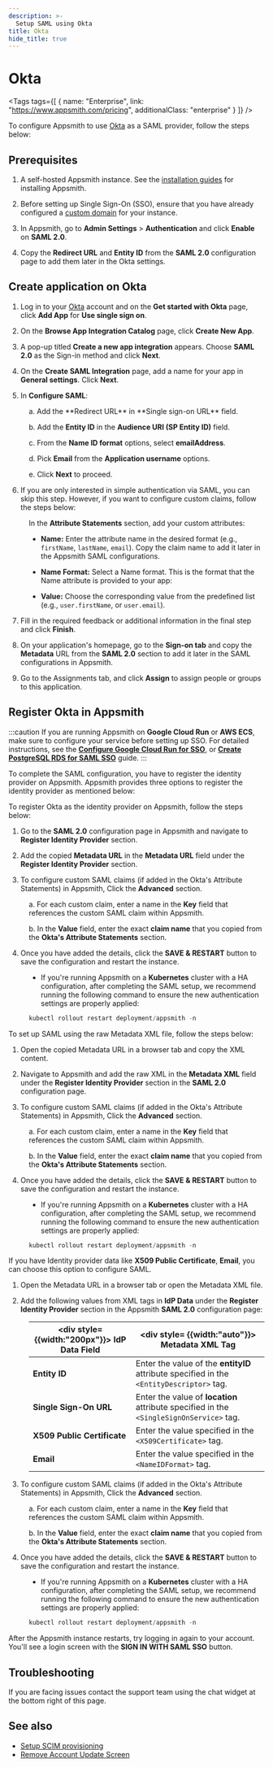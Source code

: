 ```yaml
---
description: >-
  Setup SAML using Okta
title: Okta
hide_title: true
---
```

<!-- vale off -->

<div className="tag-wrapper">
 <h1>Okta</h1>

<Tags
tags={[
{ name: "Enterprise", link: "https://www.appsmith.com/pricing", additionalClass: "enterprise" }
]}
/>

</div>

<!-- vale on -->



To configure Appsmith to use [Okta](https://www.okta.com/) as a SAML provider, follow the steps below:

## Prerequisites

1. A self-hosted Appsmith instance. See the [installation guides](/getting-started/setup/installation-guides) for installing Appsmith.

2. Before setting up Single Sign-On (SSO), ensure that you have already configured a [custom domain](/getting-started/setup/instance-configuration/custom-domain) for your instance.

3. In Appsmith, go to **Admin Settings** > **Authentication** and click **Enable** on  **SAML 2.0**.

4. Copy the **Redirect URL** and **Entity ID** from the **SAML 2.0** configuration page to add them later in the Okta settings. 


<ZoomImage src="/img/SAML-config_appsmith.png" alt="SAML configurations" caption="SAML configuration in Appsmith" />

## Create application on Okta

1. Log in to your [Okta](https://www.okta.com/) account and on the **Get started with Okta** page, click **Add App** for **Use single sign on**.

2. On the **Browse App Integration Catalog** page, click **Create New App**. 

3. A pop-up titled **Create a new app integration** appears. Choose **SAML 2.0** as the Sign-in method and click **Next**.

4. On the **Create SAML Integration** page, add a name for your app in **General settings**. Click **Next**.

5. In **Configure SAML**:

<dd>
a. Add the **Redirect URL** in **Single sign-on URL** field.

b. Add the **Entity ID** in the **Audience URI (SP Entity ID)** field.

c. From the **Name ID format** options, select **emailAddress**.

d. Pick **Email** from the **Application username** options. 

 e. Click **Next** to proceed.

</dd>


<ZoomImage src="/img/edit_okta_saml.png" alt="SAML configurations" caption="" />

6. If you are only interested in simple authentication via SAML, you can skip this step. However, if you want to configure custom claims, follow the steps below:

<dd>

In the **Attribute Statements** section, add your custom attributes:

* **Name:** Enter the attribute name in the desired format (e.g.,  `firstName`, `lastName`, `email`). Copy the claim name to add it later in the Appsmith SAML configurations.

* **Name Format:** Select a Name format. This is the format that the Name attribute is provided to your app:

* **Value:** Choose the corresponding value from the predefined list (e.g., `user.firstName`, or `user.email`).


<ZoomImage src="/img/userclaims_okta_saml.png" alt="SAML configurations" caption="" />


</dd>

7. Fill in the required feedback or additional information in the final step and click **Finish**.

8. On your application's homepage, go to the **Sign-on tab** and copy the **Metadata** URL from the **SAML 2.0** section to add it later in the SAML configurations in Appsmith.

9. Go to the Assignments tab, and click **Assign** to assign people or groups to this application.

## Register Okta in Appsmith

:::caution
If you are running Appsmith on **Google Cloud Run** or **AWS ECS**, make sure to configure your service before setting up SSO. For detailed instructions, see the [**Configure Google Cloud Run for SSO**](/getting-started/setup/installation-guides/google-cloud-run/setup-to-integrate-sso), or [**Create PostgreSQL RDS for SAML SSO**](/getting-started/setup/installation-guides/aws-ecs/setup-postgresql-aws-ecs) guide.
:::

To complete the SAML configuration, you have to register the identity provider on Appsmith. Appsmith provides three options to register the identity provider as mentioned below:

<Tabs queryString="okta-saml">
<TabItem label="Metadata URL (recommended)" value="okta-metadataurl">


To register Okta as the identity provider on Appsmith, follow the steps below:

1. Go to the **SAML 2.0** configuration page in Appsmith and navigate to **Register Identity Provider** section.

2. Add the copied **Metadata URL** in the **Metadata URL** field under the **Register Identity Provider** section.

3. To configure custom SAML claims (if added in the Okta's Attribute Statements) in Appsmith, Click the **Advanced** section.

<dd>

a. For each custom claim, enter a name in the **Key** field that references the custom SAML claim within Appsmith.

b. In the **Value** field, enter the exact **claim name** that you copied from the **Okta's Attribute Statements** section.


</dd>

4. Once you have added the details, click the **SAVE & RESTART** button to save the configuration and restart the instance. 

<dd>

- If you're running Appsmith on a **Kubernetes** cluster with a HA configuration, after completing the SAML setup, we recommend running the following command to ensure the new authentication settings are properly applied:

```js
kubectl rollout restart deployment/appsmith -n
```
</dd>


</TabItem>

<TabItem label="Metadata XML" value="okta-metdataxml">

To set up SAML using the raw Metadata XML file, follow the steps below:

1. Open the copied Metadata URL in a browser tab and copy the XML content.

2. Navigate to Appsmith and add the raw XML in the **Metadata XML** field under the **Register Identity Provider** section in the **SAML 2.0** configuration page.

3. To configure custom SAML claims (if added in the Okta's Attribute Statements) in Appsmith, Click the **Advanced** section.

<dd>

a. For each custom claim, enter a name in the **Key** field that references the custom SAML claim within Appsmith.

b. In the **Value** field, enter the exact **claim name** that you copied from the **Okta's Attribute Statements** section.


</dd>

4. Once you have added the details, click the **SAVE & RESTART** button to save the configuration and restart the instance. 

<dd>

- If you're running Appsmith on a **Kubernetes** cluster with a HA configuration, after completing the SAML setup, we recommend running the following command to ensure the new authentication settings are properly applied:

```js
kubectl rollout restart deployment/appsmith -n
```
</dd>


</TabItem>
<TabItem label="IdP Data" value="okta-idpdata">

If you have Identity provider data like **X509 Public Certificate**, **Email**, you can choose this option to configure SAML.

1. Open the Metadata URL in a browser tab or open the Metadata XML file.

2. Add the following values from XML tags in **IdP Data** under the **Register Identity Provider** section in the Appsmith **SAML 2.0** configuration page: 

<dd>

| <div style= {{width:"200px"}}> **IdP Data Field** </div>  | <div style= {{width:"auto"}}> **Metadata XML Tag**  </div>                                                                      |
| ------------------- | ------------------------------------------------------------------------------------------ |
| **Entity ID**               | Enter the value of the **entityID** attribute specified in the `<EntityDescriptor>` tag.                 |
| **Single Sign-On URL**      | Enter the value of **location** attribute specified in the `<SingleSignOnService>` tag. |
| **X509 Public Certificate** | Enter the value specified in the `<X509Certificate>` tag. |
| **Email**                   | Enter the value specified in the `<NameIDFormat>` tag. |

</dd>

3. To configure custom SAML claims (if added in the Okta's Attribute Statements) in Appsmith, Click the **Advanced** section.

<dd>

a. For each custom claim, enter a name in the **Key** field that references the custom SAML claim within Appsmith.

b. In the **Value** field, enter the exact **claim name** that you copied from the **Okta's Attribute Statements** section.


</dd>

4. Once you have added the details, click the **SAVE & RESTART** button to save the configuration and restart the instance. 

<dd>

- If you're running Appsmith on a **Kubernetes** cluster with a HA configuration, after completing the SAML setup, we recommend running the following command to ensure the new authentication settings are properly applied:

```js
kubectl rollout restart deployment/appsmith -n
```
</dd>

</TabItem>
</Tabs>



After the Appsmith instance restarts, try logging in again to your account. You'll see a login screen with the **SIGN IN WITH SAML SSO** button.

<ZoomImage src="/img/Appsmith-Login-Screen-Shows-SAML.jpg" alt="SAML-login" caption="Login with SAML SSO " />

## Troubleshooting

If you are facing issues contact the support team using the chat widget at the bottom right of this page.

## See also
- [Setup SCIM provisioning](/advanced-concepts/user-provisioning-group-sync#enable-scim-provisioning-on-appsmith)
- [Remove Account Update Screen](/getting-started/setup/instance-configuration/authentication/security-assertion-markup-language-saml/disable-update-account-info)